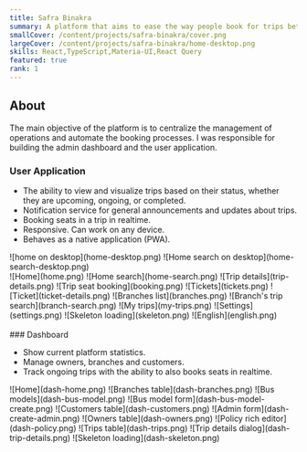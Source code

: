 ```yaml
---
title: Safra Binakra
summary: A platform that aims to ease the way people book for trips between cities.
smallCover: /content/projects/safra-binakra/cover.png
largeCover: /content/projects/safra-binakra/home-desktop.png
skills: React,TypeScript,Materia-UI,React Query
featured: true
rank: 1
---
```


## About

The main objective of the platform is to centralize the management of operations and automate the booking processes. I was responsible for building the admin dashboard and the user application.

### User Application

- The ability to view and visualize trips based on their status, whether they are upcoming, ongoing, or completed.
- Notification service for general announcements and updates about trips.
- Booking seats in a trip in realtime.
- Responsive. Can work on any device.
- Behaves as a native application (PWA).

<div className="mb-1 [&>p]:grid [&>p]:gap-1 [&>p]:md:grid-cols-2 [&_*]:m-0">
  ![home on desktop](home-desktop.png) ![Home search on
  desktop](home-search-desktop.png)
</div>

<div className="[&>p]:grid [&>p]:gap-1 [&>p]:sm:grid-cols-3 [&_*]:m-0 [&_a]:aspect-[9/16]">
  ![Home](home.png) ![Home search](home-search.png) ![Trip
  details](trip-details.png) ![Trip seat booking](booking.png)
  ![Tickets](tickets.png) ![Ticket](ticket-details.png) ![Branches
  list](branches.png) ![Branch's trip search](branch-search.png) ![My
  trips](my-trips.png) ![Settings](settings.png) ![Skeleton
  loading](skeleton.png) ![English](english.png)
</div>

<br />
### Dashboard

- Show current platform statistics.
- Manage owners, branches and customers.
- Track ongoing trips with the ability to also books seats in realtime.

<div className="mb-1 [&>p]:grid [&>p]:gap-1 [&>p]:md:grid-cols-2 [&_img]:m-0">
  ![Home](dash-home.png) ![Branches table](dash-branches.png) ![Bus
  models](dash-bus-model.png) ![Bus model form](dash-bus-model-create.png)
  ![Customers table](dash-customers.png) ![Admin form](dash-create-admin.png)
  ![Owners table](dash-owners.png) ![Policy rich editor](dash-policy.png)
  ![Trips table](dash-trips.png) ![Trip details dialog](dash-trip-details.png)
  ![Skeleton loading](dash-skeleton.png)
</div>
